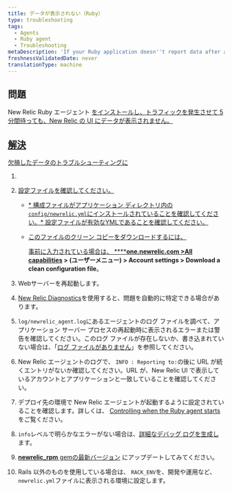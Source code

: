 ```yaml
---
title: データが表示されない（Ruby）
type: troubleshooting
tags:
  - Agents
  - Ruby agent
  - Troubleshooting
metaDescription: 'If your Ruby application doesn''t report data after a few minutes, try these troubleshooting steps.'
freshnessValidatedDate: never
translationType: machine
---
```


## 問題

New Relic Ruby エージェント [をインストールし、トラフィックを発生させて 5 分間待っても、New Relic の UI にデータが表示されません。](/docs/agents/ruby-agent/installation-configuration/ruby-agent-installation)

## [解決](/docs/agents/ruby-agent/installation-configuration/ruby-agent-installation)

[欠損したデータのトラブルシューティングに](/docs/agents/ruby-agent/installation-configuration/ruby-agent-installation)

1. [](/docs/agents/ruby-agent/installation-configuration/ruby-agent-installation)

2. [設定ファイルを確認してください。](/docs/agents/ruby-agent/installation-configuration/ruby-agent-installation)

   * [* 構成ファイルがアプリケーション ディレクトリ内の`config/newrelic.yml`にインストールされていることを確認してください。* 設定ファイルが有効なYMLであることを確認してください。](/docs/agents/ruby-agent/installation-configuration/ruby-agent-installation)

   * [このファイルのクリーン コピーをダウンロードするには、 ](/docs/agents/ruby-agent/installation-configuration/ruby-agent-installation)

     <InlinePopover type="licenseKey">[](/docs/agents/ruby-agent/installation-configuration/ruby-agent-installation)</InlinePopover>

     [事前に入力されている場合は、 ****](/docs/agents/ruby-agent/installation-configuration/ruby-agent-installation)**[one.newrelic.com >All capabilities](https://one.newrelic.com/all-capabilities) > (ユーザーメニュー) > Account settings > Download a clean configuration file**。

3. Webサーバーを再起動します。

4. [New Relic Diagnostics](/docs/agents/manage-apm-agents/troubleshooting/new-relic-diagnostics)を使用すると、問題を自動的に特定できる場合があります。

5. `log/newrelic_agent.log`にあるエージェントのログ ファイルを調べて、アプリケーション サーバー プロセスの再起動時に表示されるエラーまたは警告を確認してください。このログ ファイルが存在しないか、書き込まれていない場合は、「[ログ ファイルがありません](/docs/agents/ruby-agent/troubleshooting/no-log-file-ruby)」を参照してください。

6. New Relic エージェントのログで、 `INFO : Reporting to:`の後に URL が続くエントリがないか確認してください。URL が、New Relic UI で表示しているアカウントとアプリケーションと一致していることを確認してください。

7. デプロイ先の環境で New Relic エージェントが起動するように設定されていることを確認します。詳しくは、 [Controlling when the Ruby agent starts](/docs/agents/ruby-agent/troubleshooting/controlling-when-ruby-agent-starts) をご覧ください。

8. `info`レベルで明らかなエラーがない場合は、[詳細なデバッグ ログを生成し](/docs/agents/ruby-agent/troubleshooting/generating-logs-troubleshooting-ruby)ます。

9. [**newrelic_rpm** gemの最新バージョン](/docs/agents/ruby-agent/installation-configuration/updating-deprecated-ruby-agents#update) にアップデートしてみてください。

10. Rails 以外のものを使用している場合は、 `RACK_ENV`を、開発や運用など、 `newrelic.yml`ファイルに表示される環境に設定します。